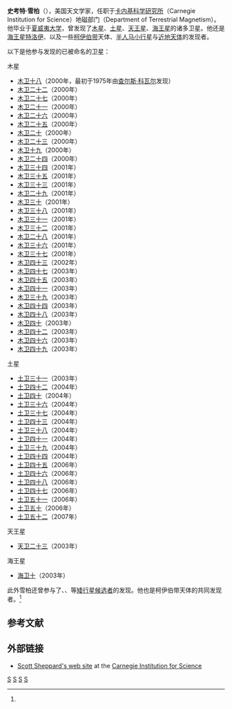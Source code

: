 {{Prose|time=2020-12-16T02:00:20+00:00}}
{{Expand language|1=en|time=2020-12-16T02:00:20+00:00}}
{{noteTA
|T=zh-cn:斯科特·谢泼德; zh-hk:斯科特·謝柏德; zh-tw:史考特·雪柏;
|G1=天文学
|1=zh-cn:斯科特·谢泼德; zh-hk:斯科特·謝柏德; zh-tw:史考特·雪柏;
}}
'''史考特·雪柏'''（{{lang-en|Scott S. Sheppard}}），美国天文学家，任职于[[卡内基科学研究所|卡内基科学研究所]]（Carnegie Institution for Science）地磁部门（Department of Terrestrial Magnetism）。他毕业于[[夏威夷大学|夏威夷大学]]，曾发现了[[木星|木星]]、[[土星|土星]]、[[天王星|天王星]]、[[海王星|海王星]]的诸多卫星。他还是[[海王星特洛伊|海王星特洛伊]]{{mpl|2004 UP|10}}、{{mpl|2008 LC|18}}以及一些[[柯伊伯带|柯伊伯带]]天体、[[半人马小行星|半人马小行星]]与[[近地天体|近地天体]]的发现者。

以下是他参与发现的已被命名的卫星：

;木星
* [[木卫十八|木卫十八]]（2000年，最初于1975年由[[查尔斯·科瓦尔|查尔斯·科瓦尔]]发现）
* [[木卫二十二|木卫二十二]]（2000年）
* [[木卫二十七|木卫二十七]]（2000年）
* [[木卫二十一|木卫二十一]]（2000年）
* [[木卫二十六|木卫二十六]]（2000年）
* [[木卫二十五|木卫二十五]]（2000年）
* [[木卫二十|木卫二十]]（2000年）
* [[木卫二十三|木卫二十三]]（2000年）
* [[木卫十九|木卫十九]]（2000年）
* [[木卫二十四|木卫二十四]]（2000年）
* [[木卫三十四|木卫三十四]]（2001年）
* [[木卫三十五|木卫三十五]]（2001年）
* [[木卫三十三|木卫三十三]]（2001年）
* [[木卫二十九|木卫二十九]]（2001年）
* [[木卫三十|木卫三十]]（2001年）
* [[木卫三十八|木卫三十八]]（2001年）
* [[木卫三十一|木卫三十一]]（2001年）
* [[木卫三十二|木卫三十二]]（2001年）
* [[木卫二十八|木卫二十八]]（2001年）
* [[木卫三十六|木卫三十六]]（2001年）
* [[木卫三十七|木卫三十七]]（2001年）
* [[木卫四十三|木卫四十三]]（2002年）
* [[木卫四十七|木卫四十七]]（2003年）
* [[木卫四十五|木卫四十五]]（2003年）
* [[木卫四十一|木卫四十一]]（2003年）
* [[木卫三十九|木卫三十九]]（2003年）
* [[木卫四十四|木卫四十四]]（2003年）
* [[木卫四十八|木卫四十八]]（2003年）
* [[木卫四十|木卫四十]]（2003年）
* [[木卫四十二|木卫四十二]]（2003年）
* [[木卫四十六|木卫四十六]]（2003年）
* [[木卫四十九|木卫四十九]]（2003年）

;土星
* [[土卫三十一|土卫三十一]]（2003年）
* [[土卫四十二|土卫四十二]]（2004年）
* [[土卫四十|土卫四十]]（2004年）
* [[土卫三十六|土卫三十六]]（2004年）
* [[土卫三十七|土卫三十七]]（2004年）
* [[土卫四十三|土卫四十三]]（2004年）
* [[土卫三十八|土卫三十八]]（2004年）
* [[土卫四十一|土卫四十一]]（2004年）
* [[土卫三十九|土卫三十九]]（2004年）
* [[土卫四十四|土卫四十四]]（2004年）
* [[土卫四十五|土卫四十五]]（2006年）
* [[土卫四十六|土卫四十六]]（2006年）
* [[土卫四十八|土卫四十八]]（2006年）
* [[土卫四十七|土卫四十七]]（2006年）
* [[土卫五十一|土卫五十一]]（2006年）
* [[土卫五十|土卫五十]]（2006年）
* [[土卫五十二|土卫五十二]]（2007年）

;天王星
* [[天卫二十三|天卫二十三]]（2003年）

;海王星
* [[海卫十|海卫十]]（2003年）

此外雪柏还曾参与了{{mpl|2010 EK|139}}、{{mpl|2010 KZ|39}}、{{mpl|2010 FX|86}}等[[矮行星候选者列表|矮行星候选者]]的发现。他也是柯伊伯带天体{{mpl|2007 TY|430}}的共同发现者。<ref name="circ8962"/>

==参考文献==
{{reflist
| refs =

<ref name="circ8962">{{cite web
  |date=2008-08-01
  |title=Circular No. 8962 Central Bureau for Astronomical Telegrams
  |publisher=CBAT
  |url=http://www.cbat.eps.harvard.edu/iauc/08900/08962.pdf
  |accessdate=2012-01-30
  |archive-date=2016-03-04
  |archive-url=https://web.archive.org/web/20160304053859/http://www.cbat.eps.harvard.edu/iauc/08900/08962.pdf
  |dead-url=no
  }}</ref>

}}

==外部链接==
* [http://www.dtm.ciw.edu/users/sheppard/ Scott Sheppard's web site] {{Wayback|url=http://www.dtm.ciw.edu/users/sheppard/ |date=20120207030413 }} at the [http://www.ciw.edu/ Carnegie Institution for Science] {{Wayback|url=http://www.ciw.edu/ |date=20100521200756 }}

[[Category:美国天文学家|S]]
[[Category:行星科学家|S]]
[[Category:卫星发现者|S]]
[[Category:海王星外天體發現者|S]]